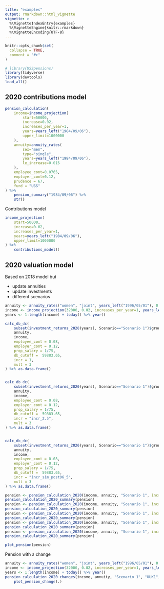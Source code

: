 ```yaml
---
title: "examples"
output: rmarkdown::html_vignette
vignette: >
  %\VignetteIndexEntry{examples}
  %\VignetteEngine{knitr::rmarkdown}
  %\VignetteEncoding{UTF-8}
---
```


```r
knitr::opts_chunk$set(
  collapse = TRUE,
  comment = "#>"
)
```

```r
# library(USSpensions)
library(tidyverse)
library(devtools)
load_all()
```

## 2020 contributions model

```r
pension_calculation(
	income=income_projection(
		start=50000, 
		increase=0.02,
		increases_per_year=1,
		years=years_left("1984/09/06"),
		upper_limit=1000000
	), 
	annuity=annuity_rates(
		sex="men", 
		type="single", 
		years=years_left("1984/09/06"),
		le_increase=0.015
	),
	employee_cont=0.0765, 
	employer_cont=0.12, 
	prudence = 67, 
	fund = "USS"
) %>%
	pension_summary("1984/09/06") %>%
	str()
```

Contributions model

```r
income_projection(
	start=50000, 
	increase=0.02,
	increases_per_year=1,
	years=years_left("1984/09/06"),
	upper_limit=1000000
) %>%
	contributions_model()
```


## 2020 valuation model

Based on 2018 model but

- update annuities
- update investments
- different scenarios


```r
annuity <- annuity_rates("women", "joint", years_left("1996/05/01"), 0.005)
income <- income_projection(32000, 0.02, increases_per_year=1, years_left("1996/05/01"), upper_limit=1000000)
years <- 1:length(income) + today() %>% year()

calc_db_dc(
	subset(investment_returns_2020(years), Scenario=="Scenario 1")$growth,
	annuity,
	income,
	employee_cont = 0.08,
	employer_cont = 0.12,
	prop_salary = 1/75,
	db_cutoff =  59883.65,
	incr = 1,
	mult = 3
) %>% as.data.frame()


calc_db_dc(
	subset(investment_returns_2020(years), Scenario=="Scenario 1")$growth,
	annuity,
	income,
	employee_cont = 0.08,
	employer_cont = 0.12,
	prop_salary = 1/75,
	db_cutoff =  59883.65,
	incr = "incr_2.5",
	mult = 3
) %>% as.data.frame()


calc_db_dc(
	subset(investment_returns_2020(years), Scenario=="Scenario 1")$growth,
	annuity,
	income,
	employee_cont = 0.08,
	employer_cont = 0.12,
	prop_salary = 1/75,
	db_cutoff =  59883.65,
	incr = "incr_sim_post96_5",
	mult = 3
) %>% as.data.frame()

pension <- pension_calculation_2020(income, annuity, "Scenario 1", incr=1)
pension_calculation_2020_summary(pension)
pension <- pension_calculation_2020(income, annuity, "Scenario 1", incr="incr_2.5")
pension_calculation_2020_summary(pension)
pension <- pension_calculation_2020(income, annuity, "Scenario 1", incr="incr_5")
pension_calculation_2020_summary(pension)
pension <- pension_calculation_2020(income, annuity, "Scenario 1", incr="incr_sim_post96_5")
pension_calculation_2020_summary(pension)
pension <- pension_calculation_2020(income, annuity, "Scenario 1", incr="incr_sim_post96_2.5")
pension_calculation_2020_summary(pension)

plot_pension(pension)

```


Pension with a change 


```r
annuity <- annuity_rates("women", "joint", years_left("1996/05/01"), 0.005)
income <- income_projection(32000, 0.02, increases_per_year=1, years_left("1996/05/01"), upper_limit=1000000)
years <- 1:length(income) + today() %>% year()
pension_calculation_2020_changes(income, annuity, "Scenario 1", "UUK1", year_change=2063, incr="incr_2.5") %>%
	plot_pension_change(.)


```
